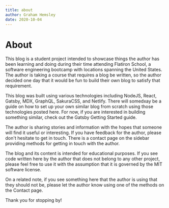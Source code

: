 ```yaml
---
title: about
author: Graham Hemsley
date: 2020-10-04
---
```


<h1 className="page-header">About</h1>

<div className='blog-post-content'>

  This blog is a student project intended to showcase things the author has been learning and doing during their
  time attending Flatiron School, a software engineering bootcamp with locations spanning the United States.
  The author is taking a course that requires a blog be written, so the author decided one day that it would be fun
  to build their own blog to satisfy that requirement.

  This blog was built using various technologies including NodeJS, React, Gatsby, MDX, GraphQL, SakuraCSS, and Netlify.
  There will somedxay be a guide on how to set up your own similar blog from scratch using those technologies posted here. For now,
  if you are interested in building something similar, check out the Gatsby Getting Started guide.

  The author is sharing stories and information with the hopes that someone will find it useful or interesting.
  If you have feedback for the author, please don't hesitate to get in touch. There is a contact page on the sidebar
  providing methods for getting in touch with the author.

  The blog and its content is intended for educational purposes. If you see code written here by the author that does not belong
  to any other project, please feel free to use it with the assumption that it is governed by the MIT software license.

  On a related note, if you see something here that the author is using that they should not be, please let the author know using
  one of the methods on the Contact page.

  Thank you for stopping by!

</div>
